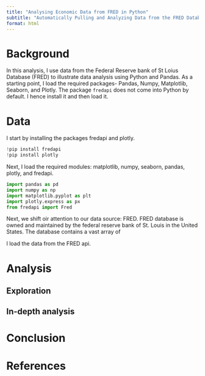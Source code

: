 ```yaml
---
title: "Analysing Economic Data from FRED in Python"
subtitle: "Automatically Pulling and Analyzing Data from the FRED Databased in Python"
format: html
---
```


# **Background**

In this analysis, I use data from the Federal Reserve bank of St Loius Database (FRED) to illustrate data analysis using Python and Pandas. As a starting point, I load the required packages- Pandas, Numpy, Matplotlib, Seaborn, and Plotly. The package `fredapi` does not come into Python by default. I hence install it and then load it.

# **Data**
I start by installing the packages fredapi and plotly.

```python
!pip install fredapi
!pip install plotly
```

Next, I load the required modules: matplotlib, numpy, seaborn, pandas, plotly, and fredapi.


```python
import pandas as pd
import numpy as np
import matplotlib.pyplot as plt
import plotly.express as px
from fredapi import Fred
```

Next, we shift oir attention to our data source: FRED. FRED database is owned and maintained by the federal reserve bank of St. Louis in the United States. The database contains a vast array of 

I load the data from the FRED api.



# **Analysis**

## Exploration

## In-depth analysis

# **Conclusion**

# **References**

